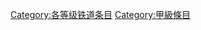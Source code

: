 {{catmore1|[[Wikipedia:鐵道專題|Wikipedia:鐵道專題]]}}
{{Articles by Quality|topic=铁道|project=铁道|format=TOC}}
{{emptycat}}


[[Category:各等级铁道条目|Category:各等级铁道条目]]
[[Category:甲級條目‎|Category:甲級條目‎]]